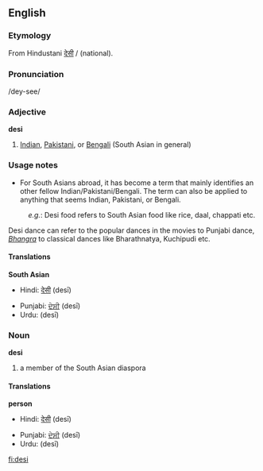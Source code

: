 ==English==
===Etymology===
From Hindustani [[देसी]] / {{URchar|[[دیسی]]}}  (national).

===Pronunciation===
/dey-see/
===Adjective===
'''desi'''
# [[Indian]], [[Pakistani]], or [[Bengali]] (South Asian in general)
===Usage notes===
*For South Asians abroad, it has become a term that mainly identifies an other fellow Indian/Pakistani/Bengali.  The term can also be applied to anything that seems Indian, Pakistani, or Bengali.

:''e.g.'': Desi food refers to South Asian food like rice, daal, chappati etc.
Desi dance can refer to the popular dances in the movies to Punjabi dance, ''[[Bhangra]]'' to classical dances like Bharathnatya, Kuchipudi etc.

====Translations====
'''South Asian'''
{{top}}
*Hindi: [[देसी]] (desī)
{{mid}}
*Punjabi: [[ਦੇਸੀ]] (desī)
*Urdu: {{URchar|[[دیسی]]}} (desī)
{{bottom}}

===Noun===
'''desi'''
#a member of the South Asian diaspora
====Translations====
'''person'''
{{top}}
*Hindi: [[देसी]] (desī)
{{mid}}
*Punjabi: [[ਦੇਸੀ]] (desī)
*Urdu: {{URchar|[[دیسی]]}} (desī)
{{bottom}}

[[fi:desi]]